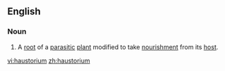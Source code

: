 ==English==

===Noun===
{{en-noun|haustoria}}

#A [[root]] of a [[parasitic]] [[plant]] modified to take [[nourishment]] from its [[host]].

[[vi:haustorium]]
[[zh:haustorium]]